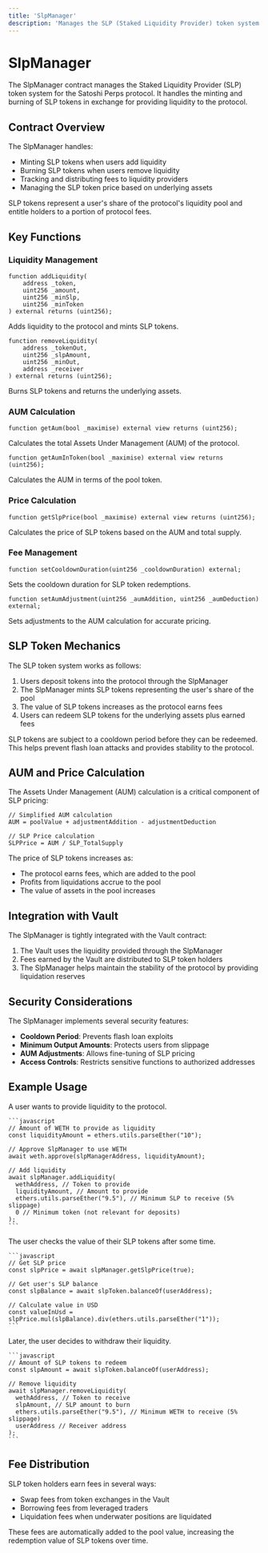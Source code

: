 ```yaml
---
title: 'SlpManager'
description: 'Manages the SLP (Staked Liquidity Provider) token system'
---
```


# SlpManager

The SlpManager contract manages the Staked Liquidity Provider (SLP) token system for the Satoshi Perps protocol. It handles the minting and burning of SLP tokens in exchange for providing liquidity to the protocol.

## Contract Overview

The SlpManager handles:
- Minting SLP tokens when users add liquidity
- Burning SLP tokens when users remove liquidity
- Tracking and distributing fees to liquidity providers
- Managing the SLP token price based on underlying assets

<Info>
SLP tokens represent a user's share of the protocol's liquidity pool and entitle holders to a portion of protocol fees.
</Info>

## Key Functions

### Liquidity Management

```solidity
function addLiquidity(
    address _token,
    uint256 _amount,
    uint256 _minSlp,
    uint256 _minToken
) external returns (uint256);
```

Adds liquidity to the protocol and mints SLP tokens.

```solidity
function removeLiquidity(
    address _tokenOut,
    uint256 _slpAmount,
    uint256 _minOut,
    address _receiver
) external returns (uint256);
```

Burns SLP tokens and returns the underlying assets.

### AUM Calculation

```solidity
function getAum(bool _maximise) external view returns (uint256);
```

Calculates the total Assets Under Management (AUM) of the protocol.

```solidity
function getAumInToken(bool _maximise) external view returns (uint256);
```

Calculates the AUM in terms of the pool token.

### Price Calculation

```solidity
function getSlpPrice(bool _maximise) external view returns (uint256);
```

Calculates the price of SLP tokens based on the AUM and total supply.

### Fee Management

```solidity
function setCooldownDuration(uint256 _cooldownDuration) external;
```

Sets the cooldown duration for SLP token redemptions.

```solidity
function setAumAdjustment(uint256 _aumAddition, uint256 _aumDeduction) external;
```

Sets adjustments to the AUM calculation for accurate pricing.

## SLP Token Mechanics

The SLP token system works as follows:

1. Users deposit tokens into the protocol through the SlpManager
2. The SlpManager mints SLP tokens representing the user's share of the pool
3. The value of SLP tokens increases as the protocol earns fees
4. Users can redeem SLP tokens for the underlying assets plus earned fees

<Warning>
SLP tokens are subject to a cooldown period before they can be redeemed. This helps prevent flash loan attacks and provides stability to the protocol.
</Warning>

## AUM and Price Calculation

The Assets Under Management (AUM) calculation is a critical component of SLP pricing:

```solidity
// Simplified AUM calculation
AUM = poolValue + adjustmentAddition - adjustmentDeduction

// SLP Price calculation
SLPPrice = AUM / SLP_TotalSupply
```

The price of SLP tokens increases as:
- The protocol earns fees, which are added to the pool
- Profits from liquidations accrue to the pool
- The value of assets in the pool increases

## Integration with Vault

The SlpManager is tightly integrated with the Vault contract:

1. The Vault uses the liquidity provided through the SlpManager
2. Fees earned by the Vault are distributed to SLP token holders
3. The SlpManager helps maintain the stability of the protocol by providing liquidation reserves

## Security Considerations

The SlpManager implements several security features:
- **Cooldown Period**: Prevents flash loan exploits
- **Minimum Output Amounts**: Protects users from slippage
- **AUM Adjustments**: Allows fine-tuning of SLP pricing
- **Access Controls**: Restricts sensitive functions to authorized addresses

## Example Usage

<Steps>
  <Step title="Adding Liquidity">
    A user wants to provide liquidity to the protocol.
    
    ```javascript
    // Amount of WETH to provide as liquidity
    const liquidityAmount = ethers.utils.parseEther("10");
    
    // Approve SlpManager to use WETH
    await weth.approve(slpManagerAddress, liquidityAmount);
    
    // Add liquidity
    await slpManager.addLiquidity(
      wethAddress, // Token to provide
      liquidityAmount, // Amount to provide
      ethers.utils.parseEther("9.5"), // Minimum SLP to receive (5% slippage)
      0 // Minimum token (not relevant for deposits)
    );
    ```
  </Step>
  <Step title="Checking SLP Value">
    The user checks the value of their SLP tokens after some time.
    
    ```javascript
    // Get SLP price
    const slpPrice = await slpManager.getSlpPrice(true);
    
    // Get user's SLP balance
    const slpBalance = await slpToken.balanceOf(userAddress);
    
    // Calculate value in USD
    const valueInUsd = slpPrice.mul(slpBalance).div(ethers.utils.parseEther("1"));
    ```
  </Step>
  <Step title="Removing Liquidity">
    Later, the user decides to withdraw their liquidity.
    
    ```javascript
    // Amount of SLP tokens to redeem
    const slpAmount = await slpToken.balanceOf(userAddress);
    
    // Remove liquidity
    await slpManager.removeLiquidity(
      wethAddress, // Token to receive
      slpAmount, // SLP amount to burn
      ethers.utils.parseEther("9.5"), // Minimum WETH to receive (5% slippage)
      userAddress // Receiver address
    );
    ```
  </Step>
</Steps>

## Fee Distribution

SLP token holders earn fees in several ways:
- Swap fees from token exchanges in the Vault
- Borrowing fees from leveraged traders
- Liquidation fees when underwater positions are liquidated

These fees are automatically added to the pool value, increasing the redemption value of SLP tokens over time.